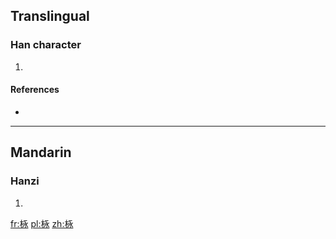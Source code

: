 ==Translingual==

===Han character===
{{Han char|rn=75|rad=木|as=05|sn=9|four=|canj=DINE}}

# {{defn|Han|sort=木05}}

====References====
* {{Han ref|kx=0521.121|hdz=21189.050|uh=6810|ud=26640}}

----

==Mandarin==

===Hanzi===
{{cmn-hanzi|pin=[[sǔn]] ([[sun3]]), [[yǒng]] ([[yong3]])|wg=sun<sup>3</sup>, yung<sup>3</sup>}}

# {{defn|lang=cmn|sort=木05}}

[[fr:栐]]
[[pl:栐]]
[[zh:栐]]